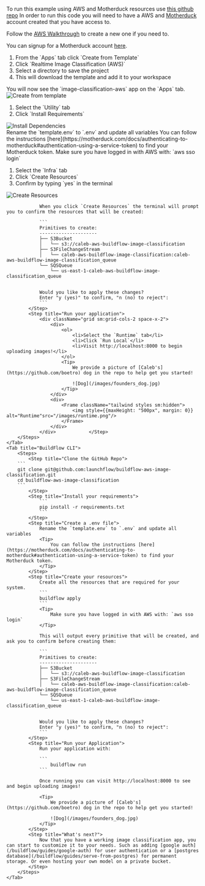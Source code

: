 
To run this example using AWS and Motherduck resources use [this github repo](https://github.com/launchflow/buildflow-aws-image-classification)
<Note>
In order to run this code you will need to have a AWS and [Motherduck](https://motherduck.com) account created that you have access to.

Follow the [AWS Walkthrough](https://docs.aws.amazon.com/accounts/latest/buildflow/reference/manage-acct-creating.html) to create a new one if you need to.

You can signup for a Motherduck account [here](https://motherduck.com).
</Note>

<Tabs>
    <Tab title="LaunchFlow VSCode Extension">
        <Steps>
            <Step title="Create from Template">
                <div className="grid sm:grid-cols-2">
                    <div>
                        <ol>
                            <li>From the `Apps` tab click `Create from Template`</li>
                            <li>Click `Realtime Image Classification (AWS)`</li>
                            <li>Select a directory to save the project</li>
                            <li>This will download the template and add it to your workspace</li>
                        </ol>
                        <Tip>
                            You will now see the `image-classification-aws` app on the `Apps` tab.
                        </Tip>
                    </div>
                    <div>
                        <Frame className="tailwind styles sm:hidden">
                            <img style={{maxHeight: "500px", margin: 0}} alt="Create from template"src="/images/aws-template-image-class.png"/>
                        </Frame>
                    </div>
                </div>
            </Step>
            <Step title="Install your dependencies">
                <div className="grid sm:grid-cols-2">
                    <div>
                        <ol>
                            <li>Select the `Utility` tab</li>
                            <li>Click `Install Requirements`</li>
                        </ol>
                    </div>
                    <div>
                        <Frame className="tailwind styles sm:hidden">
                            <img style={{maxHeight: "500px", margin: 0}} alt="Install Dependencies"src="/images/install-requirements.png"/>
                        </Frame>
                    </div>
                </div>
            </Step>
            <Step title="Create a .env file">
                Rename the `template.env` to `.env` and update all variables
                <Tip>
                    You can follow the instructions [here](https://motherduck.com/docs/authenticating-to-motherduck#authentication-using-a-service-token) to find your Motherduck token.
                </Tip>
            </Step>
            <Step title="Create your resources">
                <Tip>
                    Make sure you have logged in with AWS with: `aws sso login`
                </Tip>
                <div className="grid sm:grid-cols-2">
                    <div>
                        <ol>
                            <li>Select the `Infra` tab</li>
                            <li>Click `Create Resources`</li>
                            <li>Confirm by typing `yes` in the terminal</li>
                        </ol>
                    </div>
                    <div>
                        <Frame className="tailwind styles sm:hidden">
                            <img style={{maxHeight: "500px", margin: 0}} alt="Create Resources"src="/images/create-resources.png"/>
                        </Frame>
                    </div>
                </div>

                When you click `Create Resources` the terminal will prompt you to confirm the resources that will be created:

                ```
                Primitives to create:
                ---------------------
                ├── S3Bucket
                │   └── s3://caleb-aws-buildflow-image-classification
                ├── S3FileChangeStream
                │   └── caleb-aws-buildflow-image-classification:caleb-aws-buildflow-image-classification_queue
                └── SQSQueue
                    └── us-east-1-caleb-aws-buildflow-image-classification_queue


                Would you like to apply these changes?
                Enter "y (yes)" to confirm, "n (no) to reject": 
                ```
            </Step>
            <Step title="Run your application">
                <div className="grid sm:grid-cols-2 space-x-2">
                    <div>
                        <ol>
                            <li>Select the `Runtime` tab</li>
                            <li>Click `Run Local`</li>
                            <li>Visit http://localhost:8000 to begin uploading images!</li>
                        </ol>
                        <Tip>
                            We provide a picture of [Caleb's](https://github.com/boetro) dog in the repo to help get you started!

                            ![Dog](/images/founders_dog.jpg)
                        </Tip>
                    </div>
                    <div>
                        <Frame className="tailwind styles sm:hidden">
                            <img style={{maxHeight: "500px", margin: 0}} alt="Runtime"src="/images/runtime.png"/>
                        </Frame>
                    </div>
                </div>            </Step>
        </Steps>
    </Tab>
    <Tab title="BuildFlow CLI">
        <Steps>
            <Step title="Clone the GitHub Repo">
        ```
        git clone git@github.com:launchflow/buildflow-aws-image-classification.git 
        cd buildflow-aws-image-classification
        ```
            </Step>
            <Step title="Install your requirements">
                ```
                pip install -r requirements.txt
                ```
            </Step>
            <Step title="Create a .env file">
                Rename the `template.env` to `.env` and update all variables
                <Tip>
                    You can follow the instructions [here](https://motherduck.com/docs/authenticating-to-motherduck#authentication-using-a-service-token) to find your Motherduck token.
                </Tip>
            </Step>
            <Step title="Create your resources">
                Create all the resources that are required for your system.
                ```
                buildflow apply
                ```
                <Tip>
                    Make sure you have logged in with AWS with: `aws sso login`
                </Tip>

                This will output every primitive that will be created, and ask you to confirm before creating them:

                ```
                Primitives to create:
                ---------------------
                ├── S3Bucket
                │   └── s3://caleb-aws-buildflow-image-classification
                ├── S3FileChangeStream
                │   └── caleb-aws-buildflow-image-classification:caleb-aws-buildflow-image-classification_queue
                └── SQSQueue
                    └── us-east-1-caleb-aws-buildflow-image-classification_queue


                Would you like to apply these changes?
                Enter "y (yes)" to confirm, "n (no) to reject": 
                ```
            </Step>
            <Step title="Run your Application">
                Run your application with:

                ```
                    buildflow run
                ```

                Once running you can visit http://localhost:8000 to see and begin uploading images!

                <Tip>
                    We provide a picture of [Caleb's](https://github.com/boetro) dog in the repo to help get you started!

                    ![Dog](/images/founders_dog.jpg)
                </Tip>
            </Step>
            <Step title="What's next?">
                Now that you have a working image classification app, you can start to customize it to your needs. Such as adding [google auth](/buildflow/guides/google-auth) for user authentication or a [postgres database](/buildflow/guides/serve-from-postgres) for permanent storage. Or even hosting your own model on a private bucket.
            </Step>
        </Steps>
    </Tab>
</Tabs>


